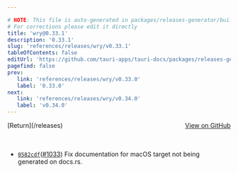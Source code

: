 ```yaml
---

# NOTE: This file is auto-generated in packages/releases-generator/build.ts
# For corrections please edit it directly
title: 'wry@0.33.1'
description: '0.33.1'
slug: 'references/releases/wry/v0.33.1'
tableOfContents: false
editUrl: 'https://github.com/tauri-apps/tauri-docs/packages/releases-generator/build.ts'
pagefind: false
prev:
   link: 'references/releases/wry/v0.33.0'
   label: '0.33.0'
next:
   link: 'references/releases/wry/v0.34.0'
   label: 'v0.34.0'
---
```


			

<ReleaseSidebar slug="references/releases/wry"  packageName="wry" />

<div style="margin-bottom:3rem; display: flex; justify-content: space-between; align-items: center"><span>[Return](/releases)</span><span><a href="https://github.com/tauri-apps/wry/releases/tag/wry-v0.33.1">View on GitHub</a></span></div>

- [`0582cdf`](https://github.com/tauri-apps/wry/commit/0582cdf4a195db5df9c4e21d24039c64b7474683)([#1033](https://github.com/tauri-apps/wry/pull/1033)) Fix documentation for macOS target not being generated on docs.rs.

